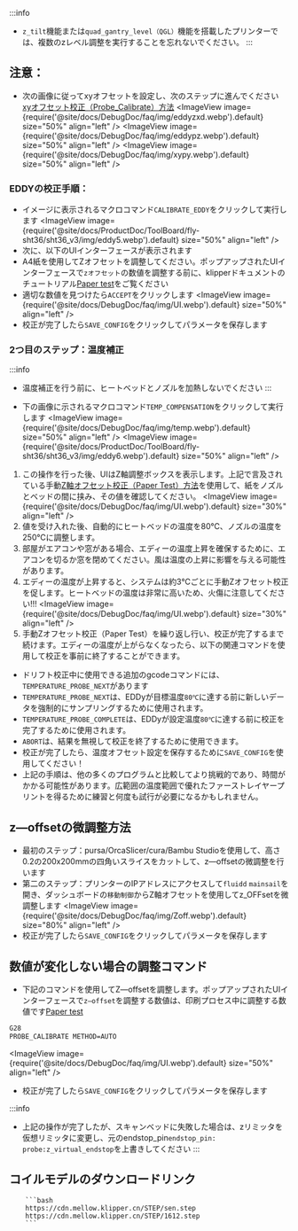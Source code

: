 :::info
* `z_tilt`機能または`quad_gantry_level（QGL）`機能を搭載したプリンターでは、複数のzレベル調整を実行することを忘れないでください。
    :::

## 注意：
* 次の画像に従ってxyオフセットを設定し、次のステップに進んでください [xyオフセット校正（Probe_Calibrate）方法](https://www.klipper3d.org/Probe_Calibrate)
<ImageView image={require('@site/docs/DebugDoc/faq/img/eddyzxd.webp').default} size="50%" align="left" />
<ImageView image={require('@site/docs/DebugDoc/faq/img/eddypz.webp').default} size="50%" align="left" />
<ImageView image={require('@site/docs/DebugDoc/faq/img/xypy.webp').default} size="50%" align="left" />

### EDDYの校正手順：
* イメージに表示されるマクロコマンド`CALIBRATE_EDDY`をクリックして実行します
<ImageView image={require('@site/docs/ProductDoc/ToolBoard/fly-sht36/sht36_v3/img/eddy5.webp').default} size="50%" align="left" />
* 次に、以下のUIインターフェースが表示されます
* A4紙を使用してZオフセットを調整してください。ポップアップされたUIインターフェースで`zオフセット`の数値を調整する前に、klipperドキュメントのチュートリアル[Paper test](https://www.klipper3d.org/Bed_Level.html#the-paper-test)をご覧ください
* 適切な数値を見つけたら`ACCEPT`をクリックします
<ImageView image={require('@site/docs/DebugDoc/faq/img/UI.webp').default} size="50%" align="left" />
* 校正が完了したら`SAVE_CONFIG`をクリックしてパラメータを保存します  

### 2つ目のステップ：温度補正
:::info
* 温度補正を行う前に、ヒートベッドとノズルを加熱しないでください
:::

* 下の画像に示されるマクロコマンド`TEMP_COMPENSATION`をクリックして実行します
<ImageView image={require('@site/docs/DebugDoc/faq/img/temp.webp').default} size="50%" align="left" />
<ImageView image={require('@site/docs/ProductDoc/ToolBoard/fly-sht36/sht36_v3/img/eddy6.webp').default} size="50%" align="left" />

1. この操作を行った後、UIはZ軸調整ボックスを表示します。上記で言及されている手動[Z軸オフセット校正（Paper Test）方法](https://www.klipper3d.org/Bed_Level.html#the-paper-test)を使用して、紙をノズルとベッドの間に挟み、その値を確認してください。
<ImageView image={require('@site/docs/DebugDoc/faq/img/UI.webp').default} size="30%" align="left" />
2. 値を受け入れた後、自動的にヒートベッドの温度を80℃、ノズルの温度を250℃に調整します。
3. 部屋がエアコンや窓がある場合、エディーの温度上昇を確保するために、エアコンを切るか窓を閉めてください。風は温度の上昇に影響を与える可能性があります。
4. エディーの温度が上昇すると、システムは約3℃ごとに手動Zオフセット校正を促します。ヒートベッドの温度は非常に高いため、火傷に注意してください!!!
<ImageView image={require('@site/docs/DebugDoc/faq/img/UI.webp').default} size="30%" align="left" />
5. 手動Zオフセット校正（Paper Test）を繰り返し行い、校正が完了するまで続けます。エディーの温度が上がらなくなったら、以下の関連コマンドを使用して校正を事前に終了することができます。

* ドリフト校正中に使用できる追加のgcodeコマンドには、`TEMPERATURE_PROBE_NEXT`があります
* `TEMPERATURE_PROBE_NEXT`は、EDDyが目標温度`80℃`に達する前に新しいデータを強制的にサンプリングするために使用されます。
* `TEMPERATURE_PROBE_COMPLETE`は、EDDyが設定温度`80℃`に達する前に校正を完了するために使用されます。
* `ABORT`は、結果を無視して校正を終了するために使用できます。
* 校正が完了したら、温度オフセット設定を保存するために`SAVE_CONFIG`を使用してください！
* 上記の手順は、他の多くのプログラムと比較してより挑戦的であり、時間がかかる可能性があります。広範囲の温度範囲で優れたファーストレイヤープリントを得るために練習と何度も試行が必要になるかもしれません。

## z—offsetの微調整方法
* 最初のステップ：pursa/OrcaSlicer/cura/Bambu Studioを使用して、高さ0.2の200x200mmの四角いスライスをカットして、z—offsetの微調整を行います
* 第二のステップ：プリンターのIPアドレスにアクセスして`fluidd` `mainsail`を開き、ダッシュボードの`移動制御`からZ軸オフセットを使用してz_OFFsetを微調整します
<ImageView image={require('@site/docs/DebugDoc/faq/img/Zoff.webp').default} size="80%" align="left" />
* 校正が完了したら`SAVE_CONFIG`をクリックしてパラメータを保存します

## 数値が変化しない場合の調整コマンド
* 下記のコマンドを使用してZ—offsetを調整します。ポップアップされたUIインターフェースで`z—offset`を調整する数値は、印刷プロセス中に調整する数値です[Paper test](https://www.klipper3d.org/Bed_Level.html#the-paper-test)
```bash
G28
PROBE_CALIBRATE METHOD=AUTO  
```
<ImageView image={require('@site/docs/DebugDoc/faq/img/UI.webp').default} size="50%" align="left" />
* 校正が完了したら`SAVE_CONFIG`をクリックしてパラメータを保存します

:::info
 * 上記の操作が完了したが、スキャンベッドに失敗した場合は、zリミッタを仮想リミッタに変更し、元のendstop_pin`endstop_pin: probe:z_virtual_endstop`を上書きしてください
:::


## コイルモデルのダウンロードリンク

        ```bash
        https://cdn.mellow.klipper.cn/STEP/sen.step
        https://cdn.mellow.klipper.cn/STEP/1612.step
        ```
